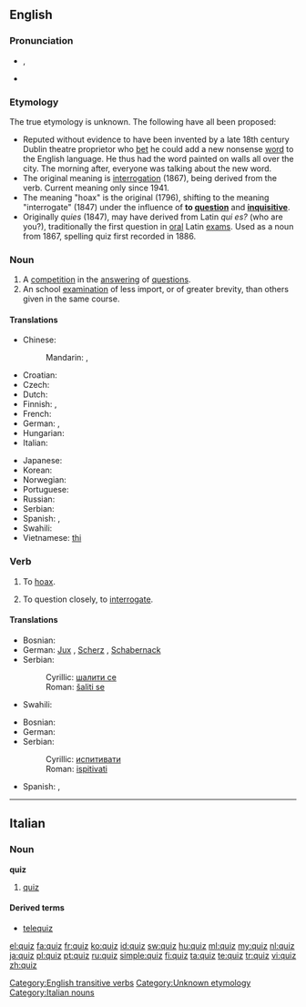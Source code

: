 {{wikipedia}}
{{also|Quiz}}
==English==

===Pronunciation===
* {{IPA|/kwɪz/}}, {{SAMPA|/kwIz/}}
* {{rhymes|ɪz}}

===Etymology===
The true etymology is unknown. The following have all been proposed:
* Reputed without evidence to have been invented by a late 18th century Dublin theatre proprietor who [[bet]] he could add a new nonsense [[word]] to the English language. He thus had the word painted on walls all over the city. The morning after, everyone was talking about the new word.
* The original meaning is [[interrogation]] (1867), being derived from the verb. Current meaning only since 1941.
* The meaning "hoax" is the original (1796), shifting to the meaning "interrogate" (1847) under the influence of '''to [[question]]''' and '''[[inquisitive]]'''.
* Originally ''quies'' (1847), may have derived from Latin ''qui es?'' (who are you?), traditionally the first question in [[oral]] Latin [[exam]]s. Used as a noun from 1867, spelling quiz first recorded in 1886.

===Noun===
{{en-noun|quizzes}}

# A [[competition]] in the [[answer]]ing of [[question]]s.
# An school [[examination]] of less import, or of greater brevity, than others given in the same course.

====Translations====
{{trans-top|competition in the answering of questions}}
* Chinese:
*: Mandarin: {{t|zh|測驗|sc=Hani}}, {{t|zh|测验|tr=cèyàn|sc=Hani}}
* Croatian: {{t-|hr|kviz|m}}
* Czech: {{t-|cs|kvíz|m}}
* Dutch: {{t+|nl|quiz}}
* Finnish: {{t-|fi|tietovisa}}, {{t-|fi|tietokilpailu}}
* French: {{t+|fr|quiz|m}}
* German: {{t+|de|Quiz|n}}, {{t-|de|Ratespiel|n}}
* Hungarian: {{t+|hu|kvíz}}
* Italian: {{t-|it|quiz|m}}
{{trans-mid}}
* Japanese: {{t|ja|クイズ|tr=kuizu}}
* Korean: {{t|ko|퀴즈|tr=kwijeu|sc=Hang}}
* Norwegian: {{t-|no|quiz}}
* Portuguese: {{t+|pt|quiz|m}}
* Russian: {{t|ru|викторина|f|tr=viktorína|sc=Cyrl}}
* Serbian: {{t|sr|квиз|m|tr=kviz|sc=Cyrl}}
* Spanish: {{t+|es|prueba|f}}, {{t-|es|quiz|m}}
* Swahili: {{t+|sw|chemsha bongo|xs=Swahili}}
* Vietnamese: [[thi]]<!--put this on the Vietnamese page: (meaning [[Test#Noun|test]])-->
{{trans-bottom}}

===Verb===
{{en-verb|quiz|z|es}}

# {{transitive|archaic}} To [[hoax]].
# {{transitive}} To question closely, to [[interrogate]].

====Translations====
{{trans-top|hoax}}
* Bosnian: {{t-|bs|šaliti se}}
* German: [[Jux]] {{m}}, [[Scherz]] {{m}}, [[Schabernack]] {{m}}
* Serbian:
*: Cyrillic: [[шалити се]]
*: Roman: [[šaliti se]]
{{trans-mid}}
* Swahili: {{t+|sw|chemsha bongo|xs=Swahili}}
{{trans-bottom}}

{{trans-top|interrogate}}
* Bosnian: {{t-|bs|ispitivati}}
* German: {{t+|de|ausfragen}}
* Serbian:
*: Cyrillic: [[испитивати]]
*: Roman: [[ispitivati]]
{{trans-mid}}
* Spanish: {{t+|es|probar}}, {{t+|es|examinar}}
{{trans-bottom}}

[[Category:English transitive verbs]]
[[Category:Unknown etymology]]

----

==Italian==

===Noun===
'''quiz''' {{m|inv}}

# [[#English|quiz]]

====Derived terms====
* [[telequiz]]

[[Category:Italian nouns]]

[[el:quiz]]
[[fa:quiz]]
[[fr:quiz]]
[[ko:quiz]]
[[id:quiz]]
[[sw:quiz]]
[[hu:quiz]]
[[ml:quiz]]
[[my:quiz]]
[[nl:quiz]]
[[ja:quiz]]
[[pl:quiz]]
[[pt:quiz]]
[[ru:quiz]]
[[simple:quiz]]
[[fi:quiz]]
[[ta:quiz]]
[[te:quiz]]
[[tr:quiz]]
[[vi:quiz]]
[[zh:quiz]]
